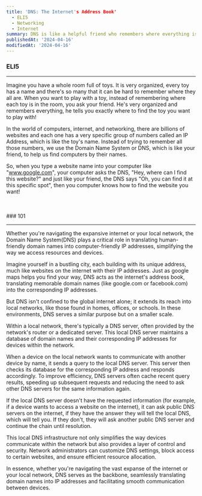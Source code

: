 ```yaml
---
title: 'DNS: The Internet's Address Book'
  - ELI5
  - Networking
  - Internet
summary: DNS is like a helpful friend who remembers where everything is, making it easy to find websites by their names.
publishedAt: '2024-04-16'
modifiedAt: '2024-04-16'
---
```


### ELI5

---

Imagine you have a whole room full of toys. It is very organized, every toy has
a name and there's so many that it can be hard to remember where they all are.
When you want to play with a toy, instead of remembering where each toy is in
the room, you ask your friend. He's very organized and remembers everything, he
tells you exactly where to find the toy you want to play with!

In the world of computers, internet, and networking, there are billions of
websites and each one has a very specific group of numbers called an IP Address,
which is like the toy's name. Instead of trying to remember all those numbers,
we use the Domain Name System or DNS, which is like your friend, to help us find
computers by their names.

So, when you type a website name into your computer like "www.google.com", your
computer asks the DNS, "Hey, where can I find this website?" and just like your
friend, the DNS says "Oh, you can find it at this specific spot", then you
computer knows how to find the website you want!

<br />
<br />
### 101

---

Whether you're navigating the expansive internet or your local network, the
Domain Name System(DNS) plays a critical role in translating human-friendly
domain names into computer-friendly IP addresses, simplifying the way we access
resources and devices.

Imagine yourself in a bustling city, each building with its unique address, much
like websites on the internet with their IP addresses. Just as google maps helps
you find your way, DNS acts as the internet's address book, translating
memorable domain names (like google.com or facebook.com) into the corresponding
IP addresses.

But DNS isn't confined to the global internet alone; it extends its reach into
local networks, like those found in homes, offices, or schools. In these
environments, DNS serves a similar purpose but on a smaller scale.

Within a local network, there's typically a DNS server, often provided by the
network's router or a dedicated server. This local DNS server maintains a
database of domain names and their corresponding IP addresses for devices within
the network.

When a device on the local network wants to communicate with another device by
name, it sends a query to the local DNS server. This server then checks its
database for the corresponding IP address and responds accordingly. To improve
efficiency, DNS servers often cache recent query results, speeding up subsequent
requests and reducing the need to ask other DNS servers for the same information
again.

If the local DNS server doesn't have the requested information (for example, if
a device wants to access a website on the internet), it can ask public DNS
servers on the internet, if they have the answer they will tell the local DNS,
which will tell you. If they don't, they will ask another public DNS server and
continue the chain until resolution.

This local DNS infrastructure not only simplifies the way devices communicate
within the network but also provides a layer of control and security. Network
administrators can customize DNS settings, block access to certain websites, and
ensure efficient resource allocation.

In essence, whether you're navigating the vast expanse of the internet or your
local network, DNS serves as the backbone, seamlessly translating domain names
into IP addresses and facilitating smooth communication between devices.
